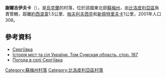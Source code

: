 {{coord|51|3|26|N|34|6|3|E|scale:100000_region:UA|display=title}}

'''謝爾吉伊夫卡'''（{{lang-uk|Сергіївка}}），是[[烏克蘭|烏克蘭]]的村落，位於該國東北部[[蘇梅州|蘇梅州]]，由[[比洛皮利亞區|比洛皮利亞區]]負責管轄，距離[[約西波韋|約西波韋]]1.5公里、[[帕夫利夫西克_(比洛皮利亞區)|帕夫利夫西克]]和[[新佩特里夫卡_(比洛皮利亞區)|新佩特里夫卡]]1公里，2001年人口308。

==參考資料==
*[http://w1.c1.rada.gov.ua/pls/z7502/A005?rdat1=02.01.2012&rf7571=28689 Сергіївка]{{dead link|date=2018年4月 |bot=InternetArchiveBot |fix-attempted=yes }}
* [https://web.archive.org/web/20170307050418/http://www.igsu.org.ua/Sumskaja.obl/Belopolxskij.rajon/Sergeevka.html Історія міст та сіл України. Том Сумская область. стор. 187] {{ref-ru}}
* [http://weather.in.ua/ua/symskaja/23677 Погода в селі Сергіївка]{{Wayback|url=http://weather.in.ua/ua/symskaja/23677 |date=20111219215839 }}

{{DEFAULTSORT:Сергіївка}}

[[Category:蘇梅州村落|Category:蘇梅州村落]]
[[Category:比洛皮利亞區村落|Category:比洛皮利亞區村落]]


{{Sumy-geo-stub}}